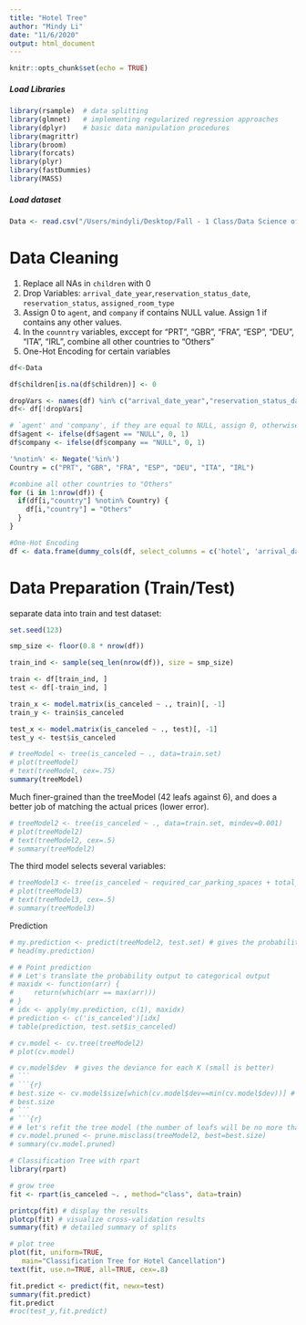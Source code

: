 ```yaml
---
title: "Hotel Tree"
author: "Mindy Li"
date: "11/6/2020"
output: html_document
---
```


```r
knitr::opts_chunk$set(echo = TRUE)
```


##### Load Libraries
```r
library(rsample)  # data splitting 
library(glmnet)   # implementing regularized regression approaches
library(dplyr)    # basic data manipulation procedures
library(magrittr)
library(broom)
library(forcats)
library(plyr)
library(fastDummies)
library(MASS)
```
##### Load dataset
```r
Data <- read.csv("/Users/mindyli/Desktop/Fall - 1 Class/Data Science of Business/Team Project/hotel_bookings.csv")
```

# Data Cleaning 
1. Replace all NAs in `children` with 0
2. Drop Variables: `arrival_date_year`,`reservation_status_date`, `reservation_status`, `assigned_room_type`
3. Assign 0 to `agent`, and `company` if contains NULL value. Assign 1 if contains any other values.
4. In the `counntry` variables, exccept for "PRT", "GBR", "FRA", "ESP", "DEU", "ITA", "IRL", combine all other countries to "Others"
5. One-Hot Encoding for certain variables
```r
df<-Data

df$children[is.na(df$children)] <- 0

dropVars <- names(df) %in% c("arrival_date_year","reservation_status_date", "reservation_status", "assigned_room_type") 
df<- df[!dropVars]

# `agent' and 'company', if they are equal to NULL, assign 0, otherwise 1
df$agent <- ifelse(df$agent == "NULL", 0, 1)
df$company <- ifelse(df$company == "NULL", 0, 1)

'%notin%' <- Negate('%in%')
Country = c("PRT", "GBR", "FRA", "ESP", "DEU", "ITA", "IRL")

#combine all other countries to "Others"
for (i in 1:nrow(df)) {
  if(df[i,"country"] %notin% Country) {
    df[i,"country"] = "Others"
  }
}

#One-Hot Encoding
df <- data.frame(dummy_cols(df, select_columns = c('hotel', 'arrival_date_month', 'meal', 'country', 'market_segment', 'distribution_channel', 'is_repeated_guest', 'reserved_room_type', 'deposit_type', 'customer_type', 'required_car_parking_spaces' ), remove_selected_columns = TRUE))
```

# Data Preparation (Train/Test)

separate data into train and test dataset:
```r
set.seed(123)

smp_size <- floor(0.8 * nrow(df))

train_ind <- sample(seq_len(nrow(df)), size = smp_size)

train <- df[train_ind, ]
test <- df[-train_ind, ]

train_x <- model.matrix(is_canceled ~ ., train)[, -1]
train_y <- train$is_canceled 

test_x <- model.matrix(is_canceled ~ ., test)[, -1]
test_y <- test$is_canceled
```


```r
# treeModel <- tree(is_canceled ~ ., data=train.set)
# plot(treeModel)
# text(treeModel, cex=.75)
summary(treeModel)
```

Much finer-grained than the treeModel (42 leafs against 6), and does a better job of matching the actual prices (lower error).
```r
# treeModel2 <- tree(is_canceled ~ ., data=train.set, mindev=0.001)
# plot(treeModel2)
# text(treeModel2, cex=.5)
# summary(treeModel2)
```
The third model selects several variables:
```r
# treeModel3 <- tree(is_canceled ~ required_car_parking_spaces + total_of_special_requests + previous_cancellations + agent + booking_changes + adr + arrival_date_week_number+stays_in_week_nights+ adults+previous_bookings_not_canceled , data=df, mindev=0.001)
# plot(treeModel3)
# text(treeModel3, cex=.5)
# summary(treeModel3)
```



Prediction
```r
# my.prediction <- predict(treeModel2, test.set) # gives the probability for each class
# head(my.prediction)
```

```r
# # Point prediction
# # Let's translate the probability output to categorical output
# maxidx <- function(arr) {
#     return(which(arr == max(arr)))
# }
# idx <- apply(my.prediction, c(1), maxidx)
# prediction <- c('is_canceled')[idx]
# table(prediction, test.set$is_canceled)
```

```r
# cv.model <- cv.tree(treeModel2)
# plot(cv.model)
```

```r
# cv.model$dev  # gives the deviance for each K (small is better)
# ```
# ```{r}
# best.size <- cv.model$size[which(cv.model$dev==min(cv.model$dev))] # which size is better?
# best.size
# ```
# ```{r}
# # let's refit the tree model (the number of leafs will be no more than best.size)
# cv.model.pruned <- prune.misclass(treeModel2, best=best.size)
# summary(cv.model.pruned)
```

```r
# Classification Tree with rpart
library(rpart)

# grow tree
fit <- rpart(is_canceled ~. , method="class", data=train)

printcp(fit) # display the results
plotcp(fit) # visualize cross-validation results
summary(fit) # detailed summary of splits

# plot tree
plot(fit, uniform=TRUE,
   main="Classification Tree for Hotel Cancellation")
text(fit, use.n=TRUE, all=TRUE, cex=.8)

```

```r
fit.predict <- predict(fit, newx=test)
summary(fit.predict)
fit.predict
#roc(test_y,fit.predict)
```

















